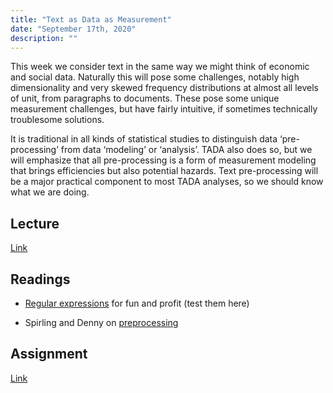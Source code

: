 ```yaml
---
title: "Text as Data as Measurement"
date: "September 17th, 2020"
description: ""
---
```


This week we consider text in the same way we might think of economic
and social data. Naturally this will pose some challenges, notably
high dimensionality and very skewed frequency distributions at almost
all levels of unit, from paragraphs to documents. These pose some
unique measurement challenges, but have fairly intuitive, if sometimes
technically troublesome solutions.

It is traditional in all kinds of statistical studies  to distinguish
data 'pre-processing' from data 'modeling' or 'analysis'. TADA also
does so, but we will emphasize that all pre-processing is a form of
measurement modeling that brings efficiencies but also potential hazards.
Text pre-processing will be a major practical component
to most TADA analyses, so we should know what we are doing.

## Lecture

[Link](https://moodle.hertie-school.org/course/index.php?categoryid=266)

## Readings

- [Regular expressions](https://regex101.com/) for fun and profit (test them here)

- Spirling and Denny on [preprocessing](https://www.cambridge.org/core/journals/political-analysis/article/text-preprocessing-for-unsupervised-learning-why-it-matters-when-it-misleads-and-what-to-do-about-it/AA7D4DE0AA6AB208502515AE3EC6989E)

## Assignment

[Link](https://rstudio.cloud/)
